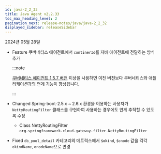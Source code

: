 ```yaml
---
id: java-2_2_33
title: Java Agent v2.2.33
toc_max_heading_level: 2
pagination_next: release-notes/java/java-2_2_32
displayed_sidebar: releaseSidebar
---
```


2024년 05월 28일

- <Status>Feature</Status> 쿠버네티스 에이전트에서 `continerId`를 자바 에이전트에 전달하는 방식 추가

  :::note

  [쿠버네티스 에이전트 1.5.7 버전](../k8s/k8s-1_5_7) 이상을 사용하면 이전 버전보다 쿠버네티스와 애플리케이션과의 연계 기능이 향상됩니다.

  :::

- <Status>Changed</Status> Spring-boot-2.5.x ~ 2.6.x 환경을 이용하는 사용자가 `NettyRoutingFilter` 클래스를 구현하여 사용하는 경우에도 연계 추적할 수 있도록 수정
  
  - Class NettyRoutingFilter <code>org.springframework.cloud.gateway.filter.NettyRoutingFilter</code>

- <Status>Fixed</Status> `db_pool_detail` 카테고리의 메트릭스에서 `$okind`, `$onode` 값을 각각 `okindName`, `onodeName`으로 변경


<DownloadJava ver="2.2.33" />